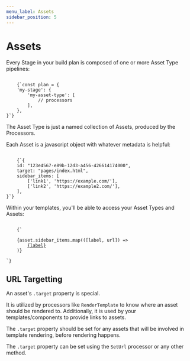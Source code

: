 ```yaml
---
menu_label: Assets
sidebar_position: 5
---
```


# Assets

Every Stage in your build plan is composed of one or more Asset Type pipelines:

<Code language="javascript">
    {`const plan = {
    'my-stage': {
        'my-asset-type': [
            // processors
        ],
    },
}`}
</Code>

The Asset Type is just a named collection of Assets, produced by the Processors.

Each Asset is a javascript object with whatever metadata is helpful:

<Code language="javascript">
    {`{
    id: "123e4567-e89b-12d3-a456-426614174000",
    target: "pages/index.html",
    sidebar_items: [
        ['link1', 'https://example.com/'],
        ['link2', 'https://example2.com/'],
    ],
}`}
</Code>

Within your templates, you'll be able to access your Asset Types and Assets:

<Code language="typescript">
    {`
<div>
    {asset.sidebar_items.map(([label, url]) =>
        <a href={url}>{label}</a>
    )}
</div>
`}
</Code>

## URL Targetting

An asset's `.target` property is special.

It is utilized by processors like `RenderTemplate` to know where an asset should be rendered to. Additionally, it is used by your templates/components to provide links to assets.

The `.target` property should be set for any assets that will be involved in template rendering, before rendering happens.

The `.target` property can be set using the `SetUrl` processor or any other method.
